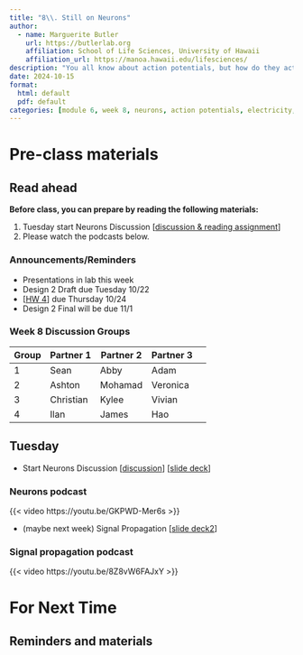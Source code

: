 ```yaml
---
title: "8\\. Still on Neurons"
author:
  - name: Marguerite Butler  
    url: https://butlerlab.org
    affiliation: School of Life Sciences, University of Hawaii
    affiliation_url: https://manoa.hawaii.edu/lifesciences/
description: "You all know about action potentials, but how do they actually work? The details, and how they scale up in the biological heirarchy are so much more interesting."
date: 2024-10-15
format: 
  html: default 
  pdf: default
categories: [module 6, week 8, neurons, action potentials, electricity, signals ]
---
```


# Pre-class materials 

::: callout-note
## Read ahead

**Before class, you can prepare by reading the following materials:**

1. Tuesday start Neurons Discussion \[[discussion & reading assignment](../../discussions/Discussion-Week7-neurons-signal-propagation.pdf)\]
2. Please watch the podcasts below. 
:::

### Announcements/Reminders

- Presentations in lab this week
- Design 2 Draft due Tuesday 10/22
- \[[HW 4](../../homework/HW4neurons.pdf)\] due Thursday 10/24 
- Design 2 Final will be due 11/1

### Week 8 Discussion Groups

| Group | Partner 1 | Partner 2 | Partner 3 |
|----|----|----|----|----|
|1| Sean | Abby | Adam |
|2| Ashton  | Mohamad  | Veronica |
|3| Christian | Kylee  |   Vivian  |      
|4| Ilan | James | Hao |

## Tuesday


- Start Neurons Discussion \[[discussion](../../discussions/Discussion-Week7-neurons-signal-propagation.pdf)\] \[[slide deck](../../powerpoints/6a.NeuronsRecording.pdf)\]

### Neurons podcast

{{< video https://youtu.be/GKPWD-Mer6s >}}
 

- (maybe next week) Signal Propagation \[[slide deck2](../../powerpoints/6b.Synapses.pdf)\]

### Signal propagation podcast 

{{< video https://youtu.be/8Z8vW6FAJxY >}}



# For Next Time



::: callout-note
## Reminders and materials

:::


